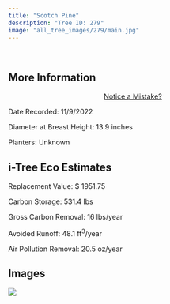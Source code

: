 ```yaml
---
title: "Scotch Pine"
description: "Tree ID: 279"
image: "all_tree_images/279/main.jpg"
---
```


<br>

## **More Information**
::: column-margin
<center><a class="button" href="https://forms.gle/W6f5nwYxrM33hF4f7">Notice a Mistake?</a></center>
:::


Date Recorded:  11/9/2022

Diameter at Breast Height:  13.9  inches

Planters:  Unknown

## **i-Tree Eco Estimates**


 Replacement Value: $ 1951.75

 Carbon Storage:  531.4  lbs

 Gross Carbon Removal:  16  lbs/year

 Avoided Runoff:  48.1  ft<sup>3</sup>/year

 Air Pollution Removal:  20.5  oz/year

## **Images**


 ![](all_tree_images/279/main.jpg)
